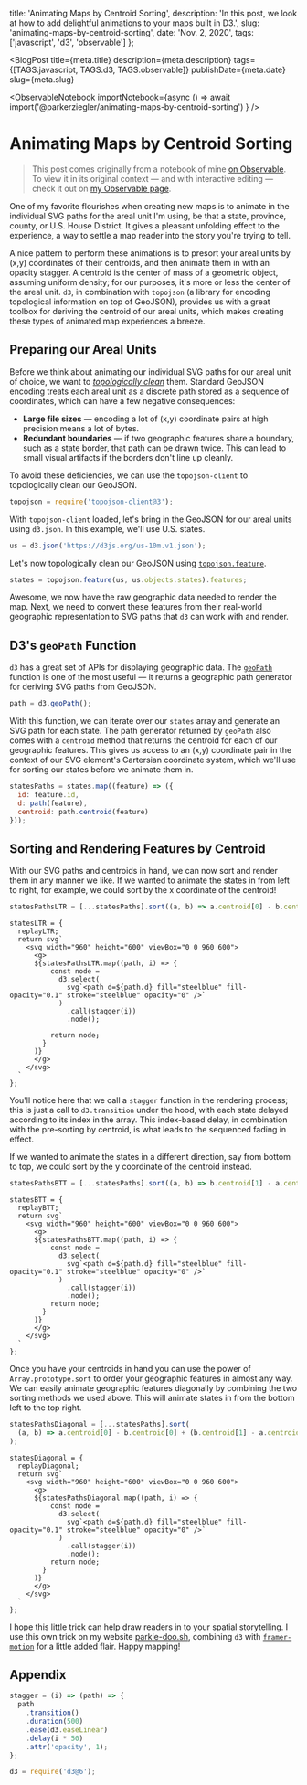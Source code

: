 
  title: 'Animating Maps by Centroid Sorting',
  description:
    'In this post, we look at how to add delightful animations to your maps built in D3.',
  slug: 'animating-maps-by-centroid-sorting',
  date: 'Nov. 2, 2020',
  tags: ['javascript', 'd3', 'observable']
};

<BlogPost
  title={meta.title}
  description={meta.description}
  tags={[TAGS.javascript, TAGS.d3, TAGS.observable]}
  publishDate={meta.date} 
  slug={meta.slug}
>


<ObservableNotebook
  importNotebook={async () =>
    await import('@parkerziegler/animating-maps-by-centroid-sorting')
  }
/>

# Animating Maps by Centroid Sorting

> This post comes originally from a notebook of mine [on Observable](https://observablehq.com/). To view it in its original context — and with interactive editing — check it out on [my Observable page](https://observablehq.com/@parkerziegler/animating-maps-by-centroid-sorting).

One of my favorite flourishes when creating new maps is to animate in the individual SVG paths for the areal unit I'm using, be that a state, province, county, or U.S. House District. It gives a pleasant unfolding effect to the experience, a way to settle a map reader into the story you're trying to tell.

A nice pattern to perform these animations is to presort your areal units by (x,y) coordinates of their centroids, and then animate them in with an opacity stagger. A centroid is the center of mass of a geometric object, assuming uniform density; for our purposes, it's more or less the center of the areal unit. `d3`, in combination with `topojson` (a library for encoding topological information on top of GeoJSON), provides us with a great toolbox for deriving the centroid of our areal units, which makes creating these types of animated map experiences a breeze.

## Preparing our Areal Units

Before we think about animating our individual SVG paths for our areal unit of choice, we want to [_topologically clean_](https://medium.com/@mbostock/command-line-cartography-part-3-1158e4c55a1e) them. Standard GeoJSON encoding treats each areal unit as a discrete path stored as a sequence of coordinates, which can have a few negative consequences:

- **Large file sizes** — encoding a lot of (x,y) coordinate pairs at high precision means a lot of bytes.
- **Redundant boundaries** — if two geographic features share a boundary, such as a state border, that path can be drawn twice. This can lead to small visual artifacts if the borders don't line up cleanly.

To avoid these deficiencies, we can use the `topojson-client` to topologically clean our GeoJSON.

<div className="topojson" />

```javascript
topojson = require('topojson-client@3');
```

With `topojson-client` loaded, let's bring in the GeoJSON for our areal units using `d3.json`. In this example, we'll use U.S. states.

<div className="us" />

```javascript
us = d3.json('https://d3js.org/us-10m.v1.json');
```

Let's now topologically clean our GeoJSON using [`topojson.feature`](https://github.com/topojson/topojson-client#feature).

<div className="states" />

```javascript
states = topojson.feature(us, us.objects.states).features;
```

Awesome, we now have the raw geographic data needed to render the map. Next, we need to convert these features from their real-world geographic representation to SVG paths that `d3` can work with and render.

## D3's `geoPath` Function

`d3` has a great set of APIs for displaying geographic data. The [`geoPath`](https://github.com/d3/d3-geo#geoPath) function is one of the most useful — it returns a geographic path generator for deriving SVG paths from GeoJSON.

<div className="path" />

```javascript
path = d3.geoPath();
```

With this function, we can iterate over our `states` array and generate an SVG path for each state. The path generator returned by `geoPath` also comes with a `centroid` method that returns the centroid for each of our geographic features. This gives us access to an (x,y) coordinate pair in the context of our SVG element's Cartersian coordinate system, which we'll use for sorting our states before we animate them in.

<div className="statesPaths" />

```javascript
statesPaths = states.map((feature) => ({
  id: feature.id,
  d: path(feature),
  centroid: path.centroid(feature)
}));
```

## Sorting and Rendering Features by Centroid

With our SVG paths and centroids in hand, we can now sort and render them in any manner we like. If we wanted to animate the states in from left to right, for example, we could sort by the x coordinate of the centroid!

<div className="statesPathsLTR" />

```javascript
statesPathsLTR = [...statesPaths].sort((a, b) => a.centroid[0] - b.centroid[0]);
```

<div className="viewof_replayLTR" />

<div className="statesLTR" />

```
statesLTR = {
  replayLTR;
  return svg`
    <svg width="960" height="600" viewBox="0 0 960 600">
      <g>
      ${statesPathsLTR.map((path, i) => {
          const node =
            d3.select(
              svg`<path d=${path.d} fill="steelblue" fill-opacity="0.1" stroke="steelblue" opacity="0" />`
            )
              .call(stagger(i))
              .node();

          return node;
        }
      )}
      </g>
    </svg>
  `
};
```

You'll notice here that we call a `stagger` function in the rendering process; this is just a call to `d3.transition` under the hood, with each state delayed according to its index in the array. This index-based delay, in combination with the pre-sorting by centroid, is what leads to the sequenced fading in effect.

If we wanted to animate the states in a different direction, say from bottom to top, we could sort by the y coordinate of the centroid instead.

<div className="statesPathsBTT" />

```javascript
statesPathsBTT = [...statesPaths].sort((a, b) => b.centroid[1] - a.centroid[1]);
```

<div className="viewof_replayBTT" />

<div className="statesBTT" />

```
statesBTT = {
  replayBTT;
  return svg`
    <svg width="960" height="600" viewBox="0 0 960 600">
      <g>
      ${statesPathsBTT.map((path, i) => {
          const node =
            d3.select(
              svg`<path d=${path.d} fill="steelblue" fill-opacity="0.1" stroke="steelblue" opacity="0" />`
            )
              .call(stagger(i))
              .node();
          return node;
        }
      )}
      </g>
    </svg>
  `
};
```

Once you have your centroids in hand you can use the power of `Array.prototype.sort` to order your geographic features in almost any way. We can easily animate geographic features diagonally by combining the two sorting methods we used above. This will animate states in from the bottom left to the top right.

<div className="statesPathsDiagonal" />

```javascript
statesPathsDiagonal = [...statesPaths].sort(
  (a, b) => a.centroid[0] - b.centroid[0] + (b.centroid[1] - a.centroid[1])
);
```

<div className="viewof_replayDiagonal" />

<div className="statesDiagonal" />

```
statesDiagonal = {
  replayDiagonal;
  return svg`
    <svg width="960" height="600" viewBox="0 0 960 600">
      <g>
      ${statesPathsDiagonal.map((path, i) => {
          const node =
            d3.select(
              svg`<path d=${path.d} fill="steelblue" fill-opacity="0.1" stroke="steelblue" opacity="0" />`
            )
              .call(stagger(i))
              .node();
          return node;
        }
      )}
      </g>
    </svg>
  `
};
```

I hope this little trick can help draw readers in to your spatial storytelling. I use this own trick on my website [parkie-doo.sh](https://parkie-doo.sh/), combining `d3` with [`framer-motion`](https://www.framer.com/motion/) for a little added flair. Happy mapping!

## Appendix

<div className="stagger" />

```javascript
stagger = (i) => (path) => {
  path
    .transition()
    .duration(500)
    .ease(d3.easeLinear)
    .delay(i * 50)
    .attr('opacity', 1);
};
```

<div className="d3" />

```javascript
d3 = require('d3@6');
```

</BlogPost>

